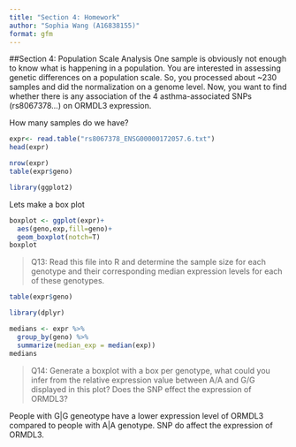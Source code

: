 ```yaml
---
title: "Section 4: Homework"
author: "Sophia Wang (A16838155)"
format: gfm
---
```

##Section 4: Population Scale Analysis
One sample is obviously not enough to know what is happening in a population. You are
interested in assessing genetic differences on a population scale. So, you processed about
~230 samples and did the normalization on a genome level. Now, you want to find whether
there is any association of the 4 asthma-associated SNPs (rs8067378...) on ORMDL3
expression.

How many samples do we have?
```r
expr<- read.table("rs8067378_ENSG00000172057.6.txt")
head(expr)
```


```r
nrow(expr)
table(expr$geno)
```


```r
library(ggplot2)
```

Lets make a box plot

```r
boxplot <- ggplot(expr)+
  aes(geno,exp,fill=geno)+
  geom_boxplot(notch=T)
boxplot
```

>Q13: Read this file into R and determine the sample size for each genotype and their
corresponding median expression levels for each of these genotypes. 

```r
table(expr$geno)
```

```r
library(dplyr)
```


```r
medians <- expr %>%
  group_by(geno) %>%
  summarize(median_exp = median(exp))
medians
```
>Q14: Generate a boxplot with a box per genotype, what could you infer from the relative
expression value between A/A and G/G displayed in this plot? Does the SNP effect the
expression of ORMDL3? 

People with G|G geneotype have a lower expression level of ORMDL3 compared to people with A|A genotype.
SNP do affect the expression of ORMDL3. 
